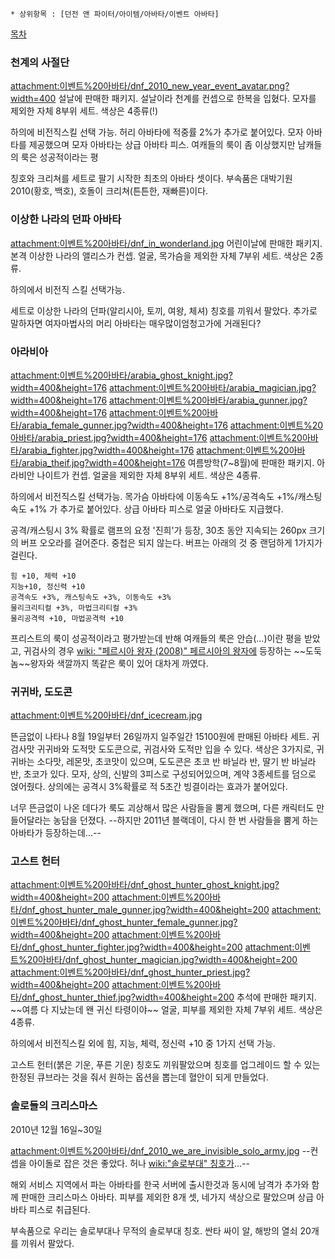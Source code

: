  * 상위항목 : [던전 앤 파이터/아이템/아바타/이벤트 아바타]

[[목차]]
=== 천계의 사절단 ===
attachment:이벤트%20아바타/dnf_2010_new_year_event_avatar.png?width=400
설날에 판매한 패키지. 설날이라 천계를 컨셉으로 한복을 입혔다.
모자를 제외한 자체 8부위 세트. 색상은 4종류(!)

하의에 비전직스킬 선택 가능. 허리 아바타에 적중률 2%가 추가로 붙어있다. 모자 아바타를 제공했으며 모자 아바타는 상급 아바타 피스.
여캐들의 룩이 좀 이상했지만 남캐들의 룩은 성공적이라는 평

칭호와 크리쳐를 세트로 팔기 시작한 최초의 아바타 셋이다.
부속품은 대박기원 2010(황호, 백호), 호돌이 크리쳐(튼튼한, 재빠른)이다.
=== 이상한 나라의 던파 아바타 ===
attachment:이벤트%20아바타/dnf_in_wonderland.jpg
어린이날에 판매한 패키지. 본격 이상한 나라의 앨리스가 컨셉.
얼굴, 목가슴을 제외한 자체 7부위 세트. 색상은 2종류.

하의에서 비전직 스킬 선택가능.

세트로 이상한 나라의 던파(알리시아, 토끼, 여왕, 체셔) 칭호를 끼워서 팔았다.
추가로 말하자면 여자마법사의 머리 아바타는 매우많이엄청고가에 거래된다?
=== 아라비아 ===
attachment:이벤트%20아바타/arabia_ghost_knight.jpg?width=400&height=176 attachment:이벤트%20아바타/arabia_magician.jpg?width=400&height=176
attachment:이벤트%20아바타/arabia_gunner.jpg?width=400&height=176 attachment:이벤트%20아바타/arabia_female_gunner.jpg?width=400&height=176
attachment:이벤트%20아바타/arabia_priest.jpg?width=400&height=176 attachment:이벤트%20아바타/arabia_fighter.jpg?width=400&height=176
attachment:이벤트%20아바타/arabia_theif.jpg?width=400&height=176
여름방학(7~8월)에 판매한 패키지. 아라비안 나이트가 컨셉.
얼굴을 제외한 자체 8부위 세트. 색상은 4종류.

하의에서 비전직스킬 선택가능. 목가슴 아바타에 이동속도 +1%/공격속도 +1%/캐스팅속도 +1% 가 추가로 붙어있다. 상급 아바타 피스로 얼굴 아바타도 지급했다.

공격/캐스팅시 3% 확률로 램프의 요정 '진희'가 등장, 30초 동안 지속되는 260px 크기의 버프 오오라를 걸어준다. 중첩은 되지 않는다. 버프는 아래의 것 중 랜덤하게 1가지가 걸린다.
 힘 +10, 체력 +10
 지능+10, 정신력 +10
 공격속도 +3%, 캐스팅속도 +3%, 이동속도 +3%
 물리크리티컬 +3%, 마법크리티컬 +3%
 물리공격력 +10, 마법공격력 +10

프리스트의 룩이 성공적이라고 평가받는데 반해 여캐들의 룩은 안습(…)이란 평을 받았고, 귀검사의 경우 [[wiki: "페르시아 왕자 (2008)" 페르시아의 왕자]]에 등장하는 ~~도둑놈~~왕자와 색깔까지 똑같은 룩이 있어 대차게 까였다.
=== 귀귀바, 도도콘 ===
attachment:이벤트%20아바타/dnf_icecream.jpg

뜬금없이 나타나 8월 19일부터 26일까지 일주일간 15100원에 판매된 아바타 세트.
귀검사맛 귀귀바와 도적맛 도도콘으로, 귀검사와 도적만 입을 수 있다.
색상은 3가지로, 귀귀바는 소다맛, 레몬맛, 초코맛이 있으며, 도도콘은 초코 반 바닐라 반, 딸기 반 바닐라 반, 초코가 있다.
모자, 상의, 신발의 3피스로 구성되어있으며, 계약 3종세트를 덤으로 얹어줬다.
상의에는 공격시 3%확률로 적 5초간 빙결이라는 효과가 붙어있다.

너무 뜬금없이 나온 데다가 룩도 괴상해서 많은 사람들을 뿜게 했으며, 다른 캐릭터도 만들어달라는 농담을 던졌다.
--하지만 2011년 블랙데이, 다시 한 번 사람들을 뿜게 하는 아바타가 등장하는데...--

=== 고스트 헌터 ===
attachment:이벤트%20아바타/dnf_ghost_hunter_ghost_knight.jpg?width=400&height=200 attachment:이벤트%20아바타/dnf_ghost_hunter_male_gunner.jpg?width=400&height=200
attachment:이벤트%20아바타/dnf_ghost_hunter_female_gunner.jpg?width=400&height=200 attachment:이벤트%20아바타/dnf_ghost_hunter_fighter.jpg?width=400&height=200
attachment:이벤트%20아바타/dnf_ghost_hunter_magician.jpg?width=400&height=200 attachment:이벤트%20아바타/dnf_ghost_hunter_priest.jpg?width=400&height=200
attachment:이벤트%20아바타/dnf_ghost_hunter_thief.jpg?width=400&height=200
추석에 판매한 패키지. ~~여름 다 지났는데 왠 귀신 타령이야~~
얼굴, 피부를 제외한 자체 7부위 세트. 색상은 4종류.

하의에서 비전직스킬 외에 힘, 지능, 체력, 정신력 +10 중 1가지 선택 가능.

고스트 헌터(붉은 기운, 푸른 기운) 칭호도 끼워팔았으며 칭호를 업그레이드 할 수 있는 한정된 큐브라는 것을 줘서 원하는 옵션을 뽑는데 혈안이 되게 만들었다.
=== 솔로들의 크리스마스 ===
2010년 12월 16일~30일

attachment:이벤트%20아바타/dnf_2010_we_are_invisible_solo_army.jpg
--컨셉을 아이돌로 잡은 것은 좋았다. 허나 [[wiki:"솔로부대" 칭호]]가...--

해외 서비스 지역에서 파는 아바타를 한국 서버에 출시한것과 동시에 남격가 추가와 함께 판매한 크리스마스 아바타.
피부를 제외한 8개 셋, 네가지 색상으로 팔았으며 상급 아바타 피스로 취급된다.

부속품으로 우리는 솔로부대나 무적의 솔로부대 칭호. 싼타 싸이 알, 해방의 열쇠 20개를 끼워서 팔았다.
